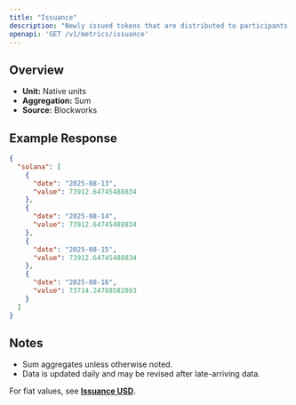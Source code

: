 ```yaml
---
title: "Issuance"
description: "Newly issued tokens that are distributed to participants (such as validators, miners, or stakers) as compensation for participating in consensus."
openapi: 'GET /v1/metrics/issuance'
---
```


## Overview

- **Unit:** Native units
- **Aggregation:** Sum
- **Source:** Blockworks

## Example Response

```json
{
  "solana": [
    {
      "date": "2025-08-13",
      "value": 73912.64745488834
    },
    {
      "date": "2025-08-14",
      "value": 73912.64745488834
    },
    {
      "date": "2025-08-15",
      "value": 73912.64745488834
    },
    {
      "date": "2025-08-16",
      "value": 73714.24788582893
    }
  ]
}
```

## Notes
- Sum aggregates unless otherwise noted.
- Data is updated daily and may be revised after late-arriving data.


<Note>For fiat values, see **[Issuance USD](./issuance-usd)**.</Note>